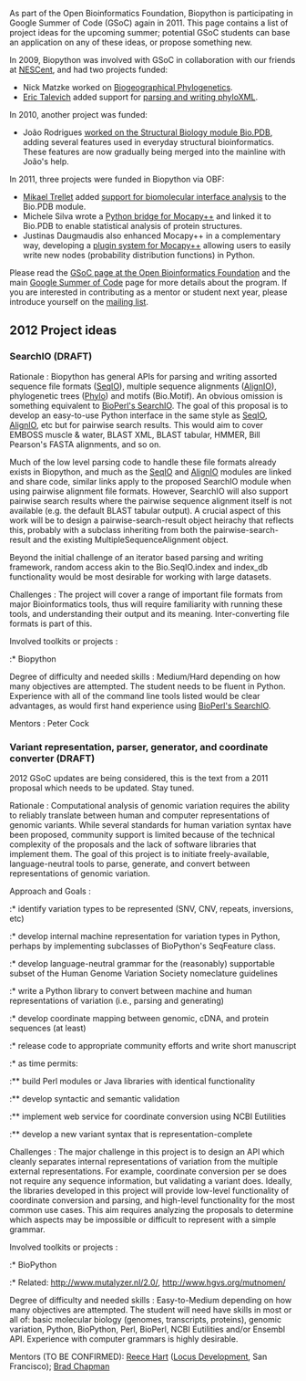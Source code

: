 As part of the Open Bioinformatics Foundation, Biopython is participating in Google Summer of Code (GSoC) again in 2011. This page contains a list of project ideas for the upcoming summer; potential GSoC students can base an application on any of these ideas, or propose something new.

In 2009, Biopython was involved with GSoC in collaboration with our friends at [https://www.nescent.org/wg_phyloinformatics/Main_Page NESCent], and had two projects funded:

* Nick Matzke worked on [https://www.nescent.org/wg_phyloinformatics/Phyloinformatics_Summer_of_Code_2009#Biogeographical_Phylogenetics_for_BioPython Biogeographical Phylogenetics].
* [[User:EricTalevich|Eric Talevich]] added support for [https://www.nescent.org/wg_phyloinformatics/Phyloinformatics_Summer_of_Code_2009#Biopython_support_for_parsing_and_writing_phyloXML parsing and writing phyloXML].

In 2010, another project was funded:

* João Rodrigues [[GSOC2010_Joao|worked on the Structural Biology module Bio.PDB]], adding several features used in everyday structural bioinformatics. These features are now gradually being merged into the mainline with João's help.

In 2011, three projects were funded in Biopython via OBF:

* [[User:Mtrellet|Mikael Trellet]] added [[GSoC2011_mtrellet|support for biomolecular interface analysis]] to the Bio.PDB module.
* Michele Silva wrote a [[GSOC2011_Mocapy|Python bridge for Mocapy++]] and linked it to Bio.PDB to enable statistical analysis of protein structures.
* Justinas Daugmaudis also enhanced Mocapy++ in a complementary way, developing a [[GSOC2011_MocapyExt|plugin system for Mocapy++]] allowing users to easily write new nodes (probability distribution functions) in Python.

Please read the [http://www.open-bio.org/wiki/Google_Summer_of_Code GSoC page at the Open Bioinformatics Foundation] and the main [http://code.google.com/soc Google Summer of Code] page for more details about the program. If you are interested in contributing as a mentor or student next year, please introduce yourself on the [http://biopython.org/wiki/Mailing_lists mailing list].

== 2012 Project ideas ==

=== SearchIO (DRAFT) ===

; Rationale : Biopython has general APIs for parsing and writing assorted sequence file formats ([[SeqIO]]), multiple sequence alignments ([[AlignIO]]), phylogenetic trees ([[Phylo]]) and motifs (Bio.Motif). An obvious omission is something equivalent to [[bp:HOWTO:SearchIO|BioPerl's SearchIO]]. The goal of this proposal is to develop an easy-to-use Python interface in the same style as [[SeqIO]], [[AlignIO]], etc but for pairwise search results. This would aim to cover EMBOSS muscle & water, BLAST XML, BLAST tabular, HMMER, Bill Pearson's FASTA alignments, and so on.

Much of the low level parsing code to handle these file formats already exists in Biopython, and much as the [[SeqIO]] and [[AlignIO]] modules are linked and share code, similar links apply to the proposed SearchIO module when using pairwise alignment file formats. However, SearchIO will also support pairwise search results where the pairwise sequence alignment itself is not available (e.g. the default BLAST tabular output). A crucial aspect of this work will be to design a pairwise-search-result object heirachy that reflects this, probably with a subclass inheriting from both the pairwise-search-result and the existing MultipleSequenceAlignment object.

Beyond the initial challenge of an iterator based parsing and writing framework, random access akin to the Bio.SeqIO.index and index_db functionality would be most desirable for working with large datasets.

; Challenges : The project will cover a range of important file formats from major Bioinformatics tools, thus will require familiarity with running these tools, and understanding their output and its meaning. Inter-converting file formats is part of this.

; Involved toolkits or projects :

:* Biopython

; Degree of difficulty and needed skills : Medium/Hard depending on how many objectives are attempted. The student needs to be fluent in Python. Experience with all of the command line tools listed would be clear advantages, as would first hand experience using [[bp:HOWTO:SearchIO|BioPerl's SearchIO]]. 

; Mentors : Peter Cock

=== Variant representation, parser, generator, and coordinate converter (DRAFT) ===

2012 GSoC updates are being considered, this is the text from a 2011 proposal which needs to be updated. Stay tuned.

; Rationale : Computational analysis of genomic variation requires the ability to reliably translate between human and computer representations of genomic variants. While several standards for human variation syntax have been proposed, community support is limited because of the technical complexity of the proposals and the lack of software libraries that implement them. The goal of this project is to initiate freely-available, language-neutral tools to parse, generate, and convert between representations of genomic variation.

; Approach and Goals :
:* identify variation types to be represented (SNV, CNV, repeats, inversions, etc)
:* develop internal machine representation for variation types in Python, perhaps by implementing subclasses of BioPython's SeqFeature class.
:* develop language-neutral grammar for the (reasonably) supportable subset of the Human Genome Variation Society nomeclature guidelines
:* write a Python library to convert between machine and human representations of variation (i.e., parsing and generating) 
:* develop coordinate mapping between genomic, cDNA, and protein sequences (at least)
:* release code to appropriate community efforts and write short manuscript
:* as time permits:
:** build Perl modules or Java libraries with identical functionality
:** develop syntactic and semantic validation
:** implement web service for coordinate conversion using NCBI Eutilities
:** develop a new variant syntax that is representation-complete

; Challenges : The major challenge in this project is to design an API which cleanly separates internal representations of variation from the multiple external representations. For example, coordinate conversion per se does not require any sequence information, but validating a variant does. Ideally, the libraries developed in this project will provide low-level functionality of coordinate conversion and parsing, and high-level functionality for the most common use cases. This aim requires analyzing the proposals to determine which aspects may be impossible or difficult to represent with a simple grammar. 

; Involved toolkits or projects :
:* BioPython
:* Related: http://www.mutalyzer.nl/2.0/, http://www.hgvs.org/mutnomen/

; Degree of difficulty and needed skills : Easy-to-Medium depending on how many objectives are attempted. The student will need have skills  in most or all of: basic molecular biology (genomes, transcripts, proteins), genomic variation, Python, BioPython, Perl, BioPerl, NCBI Eutilities and/or Ensembl API. Experience with computer grammars is highly desirable.

; Mentors (TO BE CONFIRMED): [http://linkedin.com/in/reece Reece Hart] ([http://locusdevelopmentinc.com Locus Development], San Francisco); [http://bcbio.wordpress.com Brad Chapman]